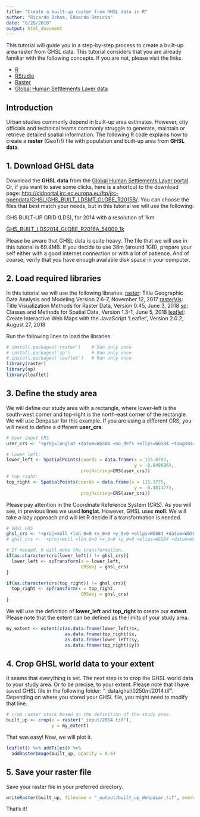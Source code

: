 ```yaml
---
title: "Create a built-up raster from GHSL data in R"
author: "Ricardo Ochoa, Eduardo Denicia"
date: "8/28/2018"
output: html_document
---
```


This tutorial will guide you in a step-by-step process to create a built-up area raster from GHSL data. This tutorial considers that you are already familiar with the following concepts. If you are not, please visit the links.

- [R](https://www.r-project.org/)
- [RStudio](https://www.rstudio.com)
- [Raster](https://en.wikipedia.org/wiki/Raster_graphics)
- [Global Human Settlements Layer data](https://ghsl.jrc.ec.europa.eu/)

## Introduction 
Urban studies commonly depend in built-up area estimates. However, city officials and technical teams commonly struggle to generate, maintain or retrieve detailed spatial information. The following R code explains how to create a **raster** (GeoTif) file with population and built-up area from **GHSL data**. 

## 1. Download GHSL data
Download the **GHSL data** from the [Global Human Settlements Layer portal](https://ghsl.jrc.ec.europa.eu/). Or, if you want to save some clicks, here is a shortcut to the download page: <http://cidportal.jrc.ec.europa.eu/ftp/jrc-opendata/GHSL/GHS_BUILT_LDSMT_GLOBE_R2015B/>. You can choose the files that best match your needs, but in this tutorial we will use the following:

GHS BUILT-UP GRID (LDS), for 2014 with a resolution of 1km.

[GHS_BUILT_LDS2014_GLOBE_R2016A_54009_1k](http://cidportal.jrc.ec.europa.eu/ftp/jrc-opendata/GHSL/GHS_BUILT_LDSMT_GLOBE_R2015B/GHS_BUILT_LDS2014_GLOBE_R2016A_54009_1k/)

Please be aware that GHSL data is quite heavy. The file that we will use in this tutorial is 69.4MB. If you decide to use 38m (around 1GB), prepare your self either with a good internet connection or with a lot of patience. And of course, verify that you have enough available disk space in your computer.

## 2. Load required libraries
In this tutorial we will use the following libraries:
[raster](https://cran.r-project.org/web/packages/raster/raster.pdf): Title Geographic Data Analysis and Modeling Version 2.6-7, November 12, 2017
[rasterVis](https://cran.r-project.org/web/packages/rasterVis/rasterVis.pdf): Title Visualization Methods for Raster Data, Version 0.45, June 3, 2018
[sp](https://cran.r-project.org/web/packages/sp/sp.pdf): Classes and Methods for Spatial Data, Version 1.3-1, June 5, 2018
[leaflet](https://cran.r-project.org/web/packages/leaflet/leaflet.pdf): Create Interactive Web Maps with the JavaScript 'Leaflet', Version 2.0.2, August 27, 2018

Run the following lines to load the libraries. 

```r
# install.packages('raster')    # Run only once
# install.packages('sp')        # Run only once
# install.packages('leaflet')   # Run only once
library(raster)
library(sp)
library(leaflet)
```

## 3. Define the study area
We will define our study area with a rectangle, where lower-left is the south-west corner and top-right is the north-east corner of the rectangle. We will use Denpasar for this example. If you are using a different CRS, you will need to define a different **user_crs**.

```r
# User input CRS
user_crs <- "+proj=longlat +datum=WGS84 +no_defs +ellps=WGS84 +towgs84=0,0,0"

# lower left:
lower_left <- SpatialPoints(coords = data.frame(x = 115.0792, 
                                                y = -8.849696), 
                            proj4string=CRS(user_crs))
# top right: 
top_right <- SpatialPoints(coords = data.frame(x = 115.3775, 
                                                y = -8.481177), 
                            proj4string=CRS(user_crs))
```

Please pay attention in the Coordinate Reference System (CRS). As you will see, in previous lines we used **longlat**. However, GHSL uses **moll**. We will take a lazy approach and will let R decide if a transformation is needed. 

```r
# GHSL CRS
ghsl_crs <- '+proj=moll +lon_0=0 +x_0=0 +y_0=0 +ellps=WGS84 +datum=WGS84 +units=m +no_defs'   # for 1000m and 250m
# ghsl_crs <- '+proj=moll +lon_0=0 +x_0=0 +y_0=0 +ellps=WGS84 +datum=WGS84 +units=m +no_defs' # for 38m

# If needed, R will make the transformation. 
if(as.character(crs(lower_left)) != ghsl_crs){
  lower_left <- spTransform(x = lower_left,
                            CRSobj = ghsl_crs)
}

if(as.character(crs(top_right)) != ghsl_crs){
  top_right <- spTransform(x = top_right,
                            CRSobj = ghsl_crs)
}
```

We will use the definition of **lower_left** and **top_right** to create our **extent**. Please note that the extent can be defined as the limits of your study area.  

```r
my_extent <- extent(c(as.data.frame(lower_left)$x, 
                      as.data.frame(top_right)$x, 
                      as.data.frame(lower_left)$y, 
                      as.data.frame(top_right)$y)) 


```

## 4. Crop GHSL world data to your extent
It seams that everything is set. The next step is to crop the GHSL world data to your study area. Or to be precise, to your extent. Please note that I have saved GHSL file in the following folder: "_data/ghsl/0250m/2014.tif". Depending on where you stored your GHSL file, you might need to modify that line. 

```r
# crop raster stack based on the definition of the study area
built_up <- crop(x = raster("_input/2014.tif"),
                 y = my_extent)

```

That was easy! Now, we will plot it. 

```r
leaflet() %>% addTiles() %>%
  addRasterImage(built_up, opacity = 0.5)
```

## 5. Save your raster file

Save your raster file in your preferred directory.

```r
writeRaster(built_up, filename = "_output/built_up_denpasar.tif", overwrite = TRUE)
```

That's it!

